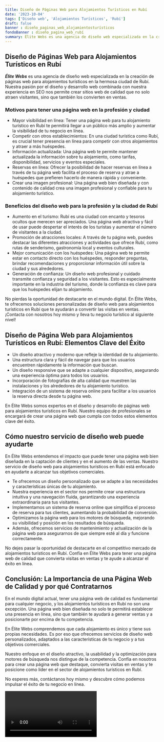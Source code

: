 ```yaml
---
title: Diseño de Páginas Web para Alojamientos Turísticos en Rubí
date: '2023-10-04'
tags: ['Diseño web', 'Alojamientos Turísticos', 'Rubí']
draft: false
banner : diseño_paginas_web_alojamientosturísticos
fondoBanner : diseño_pagina_web_rubí
summary: Élite Webs es una agencia de diseño web especializada en la creación de páginas web para alojamientos turísticos en la hermosa ciudad de Rubí. Nuestra pasión por el diseño y desarrollo web combinada con nuestra experiencia en SEO nos permite crear sitios web de calidad que no solo atraen visitantes, sino que también los convierten en ventas.
---
```


## Diseño de Páginas Web para Alojamientos Turísticos en Rubí

***Élite Webs*** es una agencia de diseño web especializada en la creación de páginas web para alojamientos turísticos en la hermosa ciudad de Rubí. Nuestra pasión por el diseño y desarrollo web combinada con nuestra experiencia en SEO nos permite crear sitios web de calidad que no solo atraen visitantes, sino que también los convierten en ventas.

### Motivos para tener una página web en la profesión y ciudad

- Mayor visibilidad en línea: Tener una página web para tu alojamiento turístico en Rubí te permitirá llegar a un público más amplio y aumentar la visibilidad de tu negocio en línea.
- Competir con otros establecimientos: En una ciudad turística como Rubí, es crucial tener presencia en línea para competir con otros alojamientos y atraer a más huéspedes.
- Información actualizada: Una página web te permite mantener actualizada la información sobre tu alojamiento, como tarifas, disponibilidad, servicios y eventos especiales.
- Reservas en línea: Ofrecer la posibilidad de hacer reservas en línea a través de tu página web facilita el proceso de reserva y atrae a huéspedes que prefieren hacerlo de manera rápida y conveniente.
- Crear una imagen profesional: Una página web bien diseñada y con contenido de calidad crea una imagen profesional y confiable para tu alojamiento turístico.

### Beneficios del diseño web para la profesión y la ciudad de Rubí

- Aumento en el turismo: Rubí es una ciudad con encanto y tesoros ocultos que merecen ser apreciados. Una página web atractiva y fácil de usar puede despertar el interés de los turistas y aumentar el número de visitantes a la ciudad.
- Promoción de atracciones locales: A través de tu página web, puedes destacar las diferentes atracciones y actividades que ofrece Rubí, como rutas de senderismo, gastronomía local y eventos culturales.
- Mejor comunicación con los huéspedes: Una página web te permite estar en contacto directo con los huéspedes, responder preguntas, brindar recomendaciones y proporcionar información útil sobre la ciudad y sus alrededores.
- Generación de confianza: Un diseño web profesional y cuidado transmite confianza y seguridad a los visitantes. Esto es especialmente importante en la industria del turismo, donde la confianza es clave para que los huéspedes elijan tu alojamiento.

No pierdas la oportunidad de destacarte en el mundo digital. En Élite Webs, te ofrecemos soluciones personalizadas de diseño web para alojamientos turísticos en Rubí que te ayudarán a convertir las visitas en ventas. ¡Contacta con nosotros hoy mismo y lleva tu negocio turístico al siguiente nivel!

<GifSeo />

<Cta />

## Diseño de Página Web para Alojamientos Turísticos en Rubí: Elementos Clave del Éxito

- Un diseño atractivo y moderno que refleje la identidad de tu alojamiento.
- Una estructura clara y fácil de navegar para que los usuarios encuentren rápidamente la información que buscan.
- Un diseño responsive que se adapte a cualquier dispositivo, asegurando una experiencia óptima para todos los usuarios.
- Incorporación de fotografías de alta calidad que muestren las instalaciones y los alrededores de tu alojamiento turístico.
- Integración de un sistema de reserva online para facilitar a los usuarios la reserva directa desde tu página web.

En Élite Webs somos expertos en el diseño y desarrollo de páginas web para alojamientos turísticos en Rubí. Nuestro equipo de profesionales se encargará de crear una página web que cumpla con todos estos elementos clave del éxito.

## Cómo nuestro servicio de diseño web puede ayudarte

En Élite Webs entendemos el impacto que puede tener una página web bien diseñada en la captación de clientes y en el aumento de las ventas. Nuestro servicio de diseño web para alojamientos turísticos en Rubí está enfocado en ayudarte a alcanzar tus objetivos comerciales.

- Te ofrecemos un diseño personalizado que se adapte a las necesidades y características únicas de tu alojamiento.
- Nuestra experiencia en el sector nos permite crear una estructura intuitiva y una navegación fluida, garantizando una experiencia extraordinaria para tus visitantes.
- Implementamos un sistema de reserva online que simplifica el proceso de reserva para tus clientes, aumentando la probabilidad de conversión.
- Optimizamos la página web para los motores de búsqueda, mejorando su visibilidad y posición en los resultados de búsqueda.
- Además, ofrecemos servicios de mantenimiento y actualización de la página web para asegurarnos de que siempre esté al día y funcione correctamente.

No dejes pasar la oportunidad de destacarte en el competitivo mercado de alojamientos turísticos en Rubí. Confía en Élite Webs para tener una página web de calidad que convierta visitas en ventas y te ayude a alcanzar el éxito en línea.

## Conclusión: La Importancia de una Página Web de Calidad y por qué Contratarnos

En el mundo digital actual, tener una página web de calidad es fundamental para cualquier negocio, y los alojamientos turísticos en Rubí no son una excepción. Una página web bien diseñada no solo te permitirá establecer una presencia en línea, sino que también te ayudará a generar ventas y a posicionarte por encima de tu competencia.

En Élite Webs comprendemos que cada alojamiento es único y tiene sus propias necesidades. Es por eso que ofrecemos servicios de diseño web personalizados, adaptados a las características de tu negocio y a tus objetivos comerciales.

Nuestro enfoque en el diseño atractivo, la usabilidad y la optimización para motores de búsqueda nos distingue de la competencia. Confía en nosotros para crear una página web que destaque, convierta visitas en ventas y te posicione como líder en el sector de alojamientos turísticos en Rubí.

No esperes más, contáctanos hoy mismo y descubre cómo podemos impulsar el éxito de tu negocio en línea.

<Video />

<CtaBot job='Alojamientos Turísticos' city='Rubí'/>

<Gmaps query='Rubí+españa+maps' />